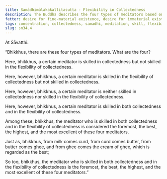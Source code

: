 ```yaml
---
title: Samādhimūlakakallitasutta - Flexibility in Collectedness
description: The Buddha describes the four types of meditators based on their skill in collectedness and in the flexibility of collectedness.
fetter: desire for fine-material existence, desire for immaterial existence, conceit, restlessness, ignorance
tags: concentration, collectedness, samadhi, meditation, skill, flexibility, pliancy, sn, sn22-34, sn34
slug: sn34.4
---
```


At Sāvatthi.

“Bhikkhus, there are these four types of meditators. What are the four?

Here, bhikkhus, a certain meditator is skilled in collectedness but not skilled in the flexibility of collectedness.

Here, however, bhikkhus, a certain meditator is skilled in the flexibility of collectedness but not skilled in collectedness.

Here, however, bhikkhus, a certain meditator is neither skilled in collectedness nor skilled in the flexibility of collectedness.

Here, however, bhikkhus, a certain meditator is skilled in both collectedness and in the flexibility of collectedness.

Among these, bhikkhus, the meditator who is skilled in both collectedness and in the flexibility of collectedness is considered the foremost, the best, the highest, and the most excellent of these four meditators.

Just as, bhikkhus, from milk comes curd, from curd comes butter, from butter comes ghee, and from ghee comes the cream of ghee, which is regarded as the best;

So too, bhikkhus, the meditator who is skilled in both collectedness and in the flexibility of collectedness is the foremost, the best, the highest, and the most excellent of these four meditators.”